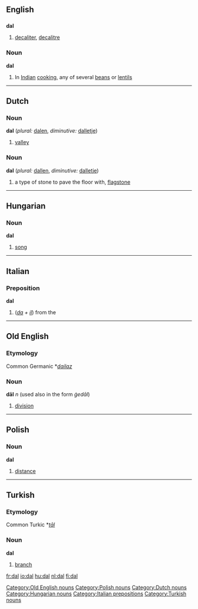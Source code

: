 ==English==
==={{Abbreviation}}===
'''dal'''

# [[decaliter]], [[decalitre]]

===Noun===
'''dal'''
#In [[Indian]] [[cooking]], any of several [[bean]]s or [[lentil]]s


----

==Dutch==
===Noun===
'''dal''' (''plural:'' [[dalen]], ''diminutive:'' [[dalletje]])

# [[valley]]

===Noun===
'''dal''' (''plural:'' [[dallen]], ''diminutive:'' [[dalletje]])

# a type of stone to pave the floor with, [[flagstone]]


----

==Hungarian==
===Noun===
'''dal'''

#[[song]]


----

==Italian==
===Preposition===
'''dal'''

#(''[[da#Italian|da]] + [[il#Italian|il]]'') from the

----

==Old English==
===Etymology===
Common Germanic *''[[dailaz]]''
===Noun===
'''dāl''' ''n'' (used also in the form ''ġedāl'')

# [[division]]

[[Category:Old English nouns]]

----

==Polish==
===Noun===
'''dal''' {{m}}

#[[distance]]

[[Category:Polish nouns]]


----

==Turkish==
===Etymology===
Common Turkic *''[[tāl]]''
===Noun===
'''dal'''

# [[branch]]

[[Category:Dutch nouns]]
[[Category:Hungarian nouns]]
[[Category:Italian prepositions]]
[[Category:Turkish nouns]]

[[fr:dal]]
[[io:dal]]
[[hu:dal]]
[[nl:dal]]
[[fi:dal]]